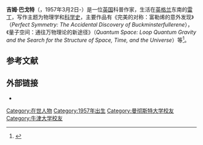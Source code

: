{{Infobox scientist
|name              =Jim Baggott
|image             =Jim Baggott TAM13.jpg  
|caption        = 2015年的吉姆·巴戈特
|birth_date    = {{Birth date and age|1957|3|2}}
|website       = [http://www.jimbaggott.com jimbaggott.com]
|birth_place       = 
|death_date        = 
|death_place       = 
|residence        = 英格兰[[雷丁|雷丁]]
|citizenship       = 
|nationality       = 
|ethnicity         = 
|field           = [[化学物理学|化学物理学]]
|work_institutions = 
|alma_mater       = [[牛津大学|牛津大学]]
|doctoral_advisor  = 
|doctoral_students = 
|known_for          = 科普
|author_abbrev_bot = 
|author_abbrev_zoo = 
|influences        = 
|influenced        = 
|prizes            = [[List_of_Royal_Society_of_Chemistry_medals_and_awards|Royal Society of Chemistry – Marlow Medal]]、[[Association_of_British_Science_Writers|Science Writers Award]]
|religion          = 
|footnotes         = 
|signature         =
}}
'''吉姆·巴戈特'''（{{lang-en|James Edward Baggott}}，1957年3月2日-）是一位[[英国|英国]]科普作家，生活在[[英格兰|英格兰]]东南的[[雷丁|雷丁]]，写作主题为物理学和[[科学史|科学史]]，主要作品有《完美的对称：富勒烯的意外发现》（''Perfect Symmetry: The Accidental Discovery of Buckminsterfullerene''），《量子空间：通往万物理论的新途径》（''Quantum Space: Loop Quantum Gravity and the Search for the Structure of Space, Time, and the Universe''）等<ref name=Skepticality>{{cite web|last1=Colanduno|first1=Derek|authorlink=Derek Colanduno|title=Hello Reality|url=http://www.skepticality.com/hello-reality/|website=Skepticality|accessdate=22 August 2015|archive-date=2018-06-12|archive-url=https://web.archive.org/web/20180612184427/https://www.skepticality.com/hello-reality/|dead-url=no}}</ref>。

==参考文献==
{{Reflist}}

== 外部链接 ==

*{{Internet Archive author |sname=Jim Baggott }}

{{Authority control}}
{{DEFAULTSORT: Baggott, Jim}}
[[Category:在世人物|Category:在世人物]]
[[Category:1957年出生|Category:1957年出生]]
[[Category:曼彻斯特大学校友|Category:曼彻斯特大学校友]]
[[Category:牛津大学校友|Category:牛津大学校友]]